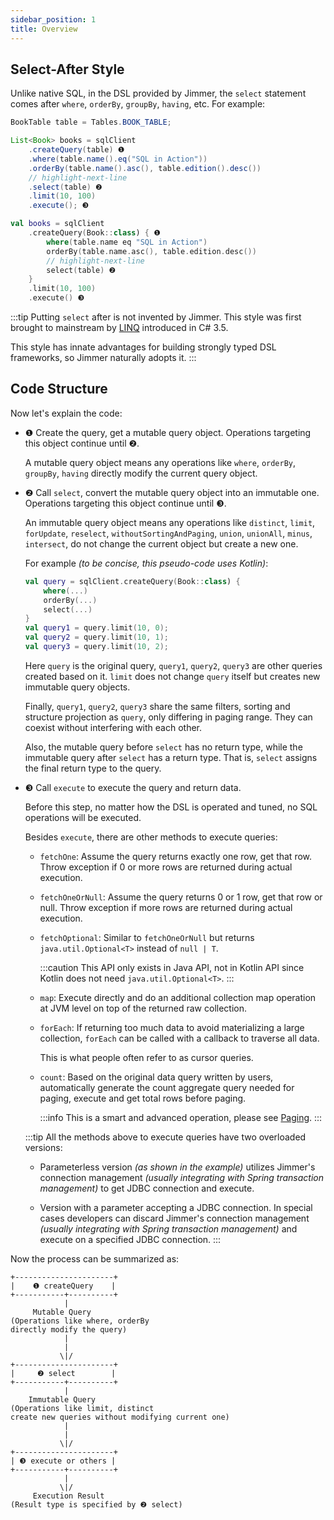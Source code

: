 ```yaml
---
sidebar_position: 1
title: Overview
---
```



## Select-After Style

Unlike native SQL, in the DSL provided by Jimmer, the `select` statement comes after `where`, `orderBy`, `groupBy`, `having`, etc. For example:

<Tabs groupId="language">
<TabItem value="java" label="Java">

```java
BookTable table = Tables.BOOK_TABLE;

List<Book> books = sqlClient
    .createQuery(table) ❶
    .where(table.name().eq("SQL in Action"))
    .orderBy(table.name().asc(), table.edition().desc())
    // highlight-next-line  
    .select(table) ❷
    .limit(10, 100)
    .execute(); ❸
```

</TabItem>
<TabItem value="kotlin" label="Kotlin">

```kotlin
val books = sqlClient
    .createQuery(Book::class) { ❶
        where(table.name eq "SQL in Action")
        orderBy(table.name.asc(), table.edition.desc())
        // highlight-next-line
        select(table) ❷
    }
    .limit(10, 100)
    .execute() ❸
```

</TabItem>
</Tabs>

:::tip
Putting `select` after is not invented by Jimmer. This style was first brought to mainstream by [LINQ](https://learn.microsoft.com/en-us/dotnet/csharp/programming-guide/concepts/linq/) introduced in C# 3.5.  

This style has innate advantages for building strongly typed DSL frameworks, so Jimmer naturally adopts it.
:::

## Code Structure

Now let's explain the code:

-   ❶ Create the query, get a mutable query object. Operations targeting this object continue until ❷.

    A mutable query object means any operations like `where`, `orderBy`, `groupBy`, `having` directly modify the current query object. 

-   ❷ Call `select`, convert the mutable query object into an immutable one. Operations targeting this object continue until ❸.

    An immutable query object means any operations like `distinct`, `limit`, `forUpdate`, `reselect`, `withoutSortingAndPaging`, `union`, `unionAll`, `minus`, `intersect`, do not change the current object but create a new one.

    For example *(to be concise, this pseudo-code uses Kotlin)*:
    ```kotlin
    val query = sqlClient.createQuery(Book::class) {
        where(...)
        orderBy(...)
        select(...)
    }
    val query1 = query.limit(10, 0); 
    val query2 = query.limit(10, 1);
    val query3 = query.limit(10, 2);
    ```
    Here `query` is the original query, `query1`, `query2`, `query3` are other queries created based on it. `limit` does not change `query` itself but creates new immutable query objects. 
    
    Finally, `query1`, `query2`, `query3` share the same filters, sorting and structure projection as `query`, only differing in paging range. They can coexist without interfering with each other.

    Also, the mutable query before `select` has no return type, while the immutable query after `select` has a return type. That is, `select` assigns the final return type to the query.

-   ❸ Call `execute` to execute the query and return data.  

    Before this step, no matter how the DSL is operated and tuned, no SQL operations will be executed.

    Besides `execute`, there are other methods to execute queries:

    -   `fetchOne`: Assume the query returns exactly one row, get that row. Throw exception if 0 or more rows are returned during actual execution.

    -   `fetchOneOrNull`: Assume the query returns 0 or 1 row, get that row or null. Throw exception if more rows are returned during actual execution.

    -   `fetchOptional`: Similar to `fetchOneOrNull` but returns `java.util.Optional<T>` instead of `null | T`.

        :::caution
        This API only exists in Java API, not in Kotlin API since Kotlin does not need `java.util.Optional<T>`.
        :::

    -   `map`: Execute directly and do an additional collection map operation at JVM level on top of the returned raw collection.

    -   `forEach`: If returning too much data to avoid materializing a large collection, `forEach` can be called with a callback to traverse all data.

        This is what people often refer to as cursor queries.

    -   `count`: Based on the original data query written by users, automatically generate the count aggregate query needed for paging, execute and get total rows before paging.  

        :::info
        This is a smart and advanced operation, please see [Paging](./paging).
        :::
    
    :::tip
    All the methods above to execute queries have two overloaded versions:

    -   Parameterless version *(as shown in the example)* utilizes Jimmer's connection management *(usually integrating with Spring transaction management)* to get JDBC connection and execute.

    -   Version with a parameter accepting a JDBC connection. In special cases developers can discard Jimmer's connection management *(usually integrating with Spring transaction management)* and execute on a specified JDBC connection.
    :::

Now the process can be summarized as:

```
+----------------------+ 
|    ❶ createQuery    |
+-----------+----------+
            |
     Mutable Query
(Operations like where, orderBy
directly modify the query) 
            |
            |
           \|/
+----------------------+
|     ❷ select        |
+-----------+----------+
            |
    Immutable Query 
(Operations like limit, distinct
create new queries without modifying current one)
            |
            |
           \|/
+----------------------+
| ❸ execute or others |
+-----------+----------+
            |
           \|/
     Execution Result
(Result type is specified by ❷ select)
```

